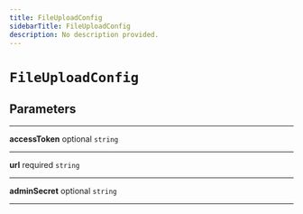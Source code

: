 ```yaml
---
title: FileUploadConfig
sidebarTitle: FileUploadConfig
description: No description provided.
---
```


# `FileUploadConfig`

## Parameters

---

**<span className="parameter-name">accessToken</span>** <span className="optional-status">optional</span> <code>string</code>

---

**<span className="parameter-name">url</span>** <span className="optional-status">required</span> <code>string</code>

---

**<span className="parameter-name">adminSecret</span>** <span className="optional-status">optional</span> <code>string</code>

---
